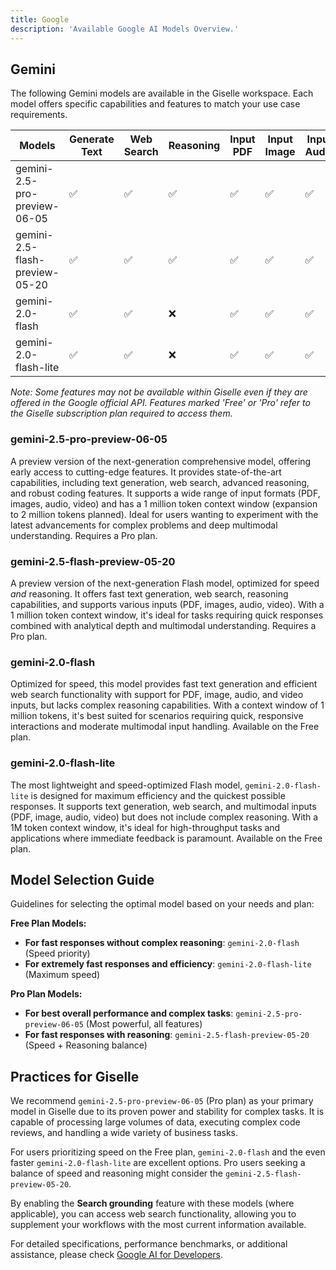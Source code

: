 ```yaml
---
title: Google
description: 'Available Google AI Models Overview.'
---
```


## Gemini
The following Gemini models are available in the Giselle workspace. Each model offers specific capabilities and features to match your use case requirements.

| Models | Generate Text | Web Search | Reasoning | Input PDF | Input Image | Input Audio | Input Video | Context Window | Plan@Giselle |
| ------------------------------ | ------------- | ---------- | --------- | --------- | ----------- | ----------- | ----------- | ------------------- | ------------- |
| gemini-2.5-pro-preview-06-05 | ✅ | ✅ | ✅ | ✅ | ✅ | ✅ | ✅ | 1M tokens (2M soon) | Pro |
| gemini-2.5-flash-preview-05-20 | ✅ | ✅ | ✅ | ✅ | ✅ | ✅ | ✅ | 1M tokens | Pro |
| gemini-2.0-flash | ✅ | ✅ | ❌ | ✅ | ✅ | ✅ | ✅ | 1M tokens | Free |
| gemini-2.0-flash-lite | ✅ | ✅ | ❌ | ✅ | ✅ | ✅ | ✅ | 1M tokens | Free |

*Note: Some features may not be available within Giselle even if they are offered in the Google official API. Features marked 'Free' or 'Pro' refer to the Giselle subscription plan required to access them.*

### gemini-2.5-pro-preview-06-05
A preview version of the next-generation comprehensive model, offering early access to cutting-edge features. It provides state-of-the-art capabilities, including text generation, web search, advanced reasoning, and robust coding features. It supports a wide range of input formats (PDF, images, audio, video) and has a 1 million token context window (expansion to 2 million tokens planned). Ideal for users wanting to experiment with the latest advancements for complex problems and deep multimodal understanding. Requires a Pro plan.

### gemini-2.5-flash-preview-05-20
A preview version of the next-generation Flash model, optimized for speed *and* reasoning. It offers fast text generation, web search, reasoning capabilities, and supports various inputs (PDF, images, audio, video). With a 1 million token context window, it's ideal for tasks requiring quick responses combined with analytical depth and multimodal understanding. Requires a Pro plan.

### gemini-2.0-flash
Optimized for speed, this model provides fast text generation and efficient web search functionality with support for PDF, image, audio, and video inputs, but lacks complex reasoning capabilities. With a context window of 1 million tokens, it's best suited for scenarios requiring quick, responsive interactions and moderate multimodal input handling. Available on the Free plan.

### gemini-2.0-flash-lite
The most lightweight and speed-optimized Flash model, `gemini-2.0-flash-lite` is designed for maximum efficiency and the quickest possible responses. It supports text generation, web search, and multimodal inputs (PDF, image, audio, video) but does not include complex reasoning. With a 1M token context window, it's ideal for high-throughput tasks and applications where immediate feedback is paramount. Available on the Free plan.

## Model Selection Guide
Guidelines for selecting the optimal model based on your needs and plan:

**Free Plan Models:**
* **For fast responses without complex reasoning**: `gemini-2.0-flash` (Speed priority)
* **For extremely fast responses and efficiency**: `gemini-2.0-flash-lite` (Maximum speed)

**Pro Plan Models:**
* **For best overall performance and complex tasks**: `gemini-2.5-pro-preview-06-05` (Most powerful, all features)
* **For fast responses with reasoning**: `gemini-2.5-flash-preview-05-20` (Speed + Reasoning balance)

## Practices for Giselle
We recommend `gemini-2.5-pro-preview-06-05` (Pro plan) as your primary model in Giselle due to its proven power and stability for complex tasks. It is capable of processing large volumes of data, executing complex code reviews, and handling a wide variety of business tasks.

For users prioritizing speed on the Free plan, `gemini-2.0-flash` and the even faster `gemini-2.0-flash-lite` are excellent options. Pro users seeking a balance of speed and reasoning might consider the `gemini-2.5-flash-preview-05-20`.

By enabling the **Search grounding** feature with these models (where applicable), you can access web search functionality, allowing you to supplement your workflows with the most current information available.

For detailed specifications, performance benchmarks, or additional assistance, please check [Google AI for Developers](https://ai.google.dev/gemini-api/docs/models).
